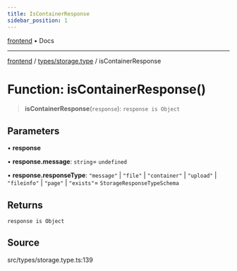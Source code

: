 ```yaml
---
title: IsContainerResponse
sidebar_position: 1
---
```


[frontend](../../..) • Docs

***

[frontend](../../..) / [types/storage.type](..) / isContainerResponse

# Function: isContainerResponse()

> **isContainerResponse**(`response`): `response is Object`

## Parameters

• **response**

• **response.message**: `string`= `undefined`

• **response.responseType**: `"message"` \| `"file"` \| `"container"` \| `"upload"` \| `"fileinfo"` \| `"page"` \| `"exists"`= `StorageResponseTypeSchema`

## Returns

`response is Object`

## Source

src/types/storage.type.ts:139
